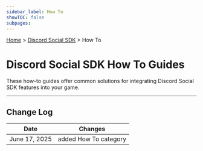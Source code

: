 ```yaml
---
sidebar_label: How To
showTOC: false
subpages:
---
```


[Home](/docs/intro) > [Discord Social SDK](/docs/discord-social-sdk/overview) > How To

# Discord Social SDK How To Guides

These how-to guides offer common solutions for integrating Discord Social SDK features into your game.

---

## Change Log

| Date          | Changes               |
|---------------|-----------------------|
| June 17, 2025 | added How To category |